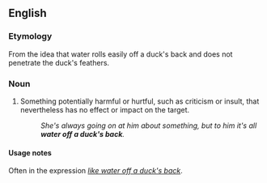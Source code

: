 ==English==

===Etymology===
From the idea that water rolls easily off a duck's back and does not penetrate the duck's feathers.

===Noun===
{{en-noun|head=[[water]] [[off]] [[a]] [[duck]][[-'s|'s]] [[back]]|-}}

# Something potentially harmful or hurtful, such as criticism or insult, that nevertheless has no effect or impact on the target.
#: ''She's always going on at him about something, but to him it's all '''water off a duck's back'''.''

====Usage notes====
Often in the expression ''[[like water off a duck's back]]''.